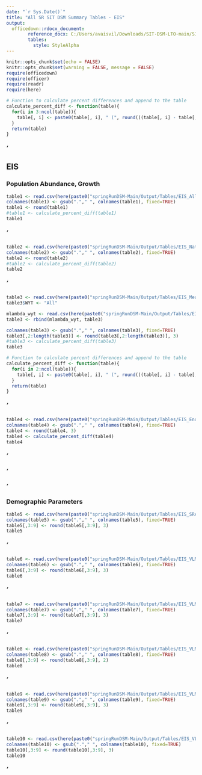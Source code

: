 ```yaml
---
date: "`r Sys.Date()`"
title: "All SR SIT DSM Summary Tables - EIS"
output: 
  officedown::rdocx_document:
        reference_docx: C:/Users/avaisvil/Downloads/SIT-DSM-LTO-main/SIT-DSM-LTO-main/TableTemplate.docx
        tables:
          style: StyleAlpha
---
```

  
```r
knitr::opts_chunk$set(echo = FALSE)
knitr::opts_chunk$set(warning = FALSE, message = FALSE) 
require(officedown)
require(officer)
require(readr)
require(here)
```

```r
# Function to calculate percent differences and append to the table
calculate_percent_diff <- function(table){
  for(i in 3:ncol(table)){
    table[, i] <- paste0(table[, i], " (", round(((table[, i] - table[, 2]) / table[, 2]) * 100, 1), ")")
  }
  return(table)
}
```

##### '
## EIS 

### Population Abundance, Growth

```r
table1 <- read.csv(here(paste0("springRunDSM-Main/Output/Tables/EIS_AllSpawners.csv")))
colnames(table1) <- gsub("."," ", colnames(table1), fixed=TRUE)
table1 <- round(table1)
#table1 <- calculate_percent_diff(table1)
table1
```

##### '

```r
table2 <- read.csv(here(paste0("springRunDSM-Main/Output/Tables/EIS_NatSpawners.csv")))
colnames(table2) <- gsub("."," ", colnames(table2), fixed=TRUE)
table2 <- round(table2)
#table2 <- calculate_percent_diff(table2)
table2
```

##### '

```r
table3 <- read.csv(here(paste0("springRunDSM-Main/Output/Tables/EIS_MeanLambda.csv")))
table3$WYT <- "All"

mlambda_wyt <- read.csv(here(paste0("springRunDSM-Main/Output/Tables/EIS_WYTMeanLambda.csv")))
table3 <- rbind(mlambda_wyt, table3)

colnames(table3) <- gsub("."," ", colnames(table3), fixed=TRUE)
table3[,2:length(table3)] <- round(table3[,2:length(table3)], 3)
#table3 <- calculate_percent_diff(table3)
table3
```

```r
# Function to calculate percent differences and append to the table
calculate_percent_diff <- function(table){
  for(i in 2:ncol(table)){
    table[, i] <- paste0(table[, i], " (", round(((table[, i] - table[, 1]) / table[, 1]) * 100, 1), ")")
  }
  return(table)
}
```

##### '

```r
table4 <- read.csv(here(paste0("springRunDSM-Main/Output/Tables/EIS_EndLambda.csv")))
colnames(table4) <- gsub("."," ", colnames(table4), fixed=TRUE)
table4 <- round(table4, 3)
table4 <- calculate_percent_diff(table4)
table4
```

##### '

##### '
##### ' 
### Demographic Parameters

```r
table5 <- read.csv(here(paste0("springRunDSM-Main/Output/Tables/EIS_SRearUSR.csv")))
colnames(table5) <- gsub("."," ", colnames(table5), fixed=TRUE)
table5[,3:9] <- round(table5[,3:9], 3)
table5
```
##### ' 

```r
table6 <- read.csv(here(paste0("springRunDSM-Main/Output/Tables/EIS_VLMigrUM.csv")))
colnames(table6) <- gsub("."," ", colnames(table6), fixed=TRUE)
table6[,3:9] <- round(table6[,3:9], 3)
table6
```
##### ' 

```r
table7 <- read.csv(here(paste0("springRunDSM-Main/Output/Tables/EIS_VLMigrLM.csv")))
colnames(table7) <- gsub("."," ", colnames(table7), fixed=TRUE)
table7[,3:9] <- round(table7[,3:9], 3)
table7
```

##### '
```r
table8 <- read.csv(here(paste0("springRunDSM-Main/Output/Tables/EIS_VLMigrLL.csv")))
colnames(table8) <- gsub("."," ", colnames(table8), fixed=TRUE)
table8[,3:9] <- round(table8[,3:9], 2)
table8
```

##### '
```r
table9 <- read.csv(here(paste0("springRunDSM-Main/Output/Tables/EIS_VLMigrNDelta.csv")))
colnames(table9) <- gsub("."," ", colnames(table9), fixed=TRUE)
table9[,3:9] <- round(table9[,3:9], 3)
table9
```

##### '
```r
table10 <- read.csv(here(paste0("springRunDSM-Main/Output/Tables/EIS_VLMigrSDelta.csv")))
colnames(table10) <- gsub("."," ", colnames(table10), fixed=TRUE)
table10[,3:9] <- round(table10[,3:9], 3)
table10
```
##### '


